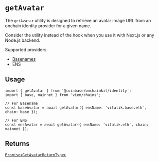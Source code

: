 # `getAvatar`

The `getAvatar` utility is designed to retrieve an avatar image
URL from an onchain identity provider for a given name.

Consider the utility instead of the hook when you
use it with Next.js or any Node.js backend.

Supported providers:

- [Basenames](https://www.base.org/names)
- ENS

## Usage

```tsx
import { getAvatar } from '@coinbase/onchainkit/identity';
import { base, mainnet } from 'viem/chains';

// For Basename
const baseAvatar = await getAvatar({ ensName: 'vitalik.base.eth', chain: base });

// For ENS
const ensAvatar = await getAvatar({ ensName: 'vitalik.eth', chain: mainnet });
```

## Returns

[`Promise<GetAvatarReturnType>`](/identity/types#getavatarreturntype)
